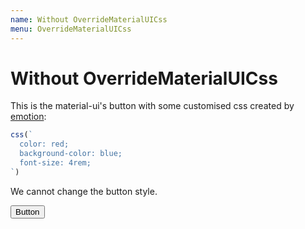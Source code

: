 ```yaml
---
name: Without OverrideMaterialUICss
menu: OverrideMaterialUICss
---
```



# Without OverrideMaterialUICss

This is the material-ui's button with some customised css created by [emotion](https://emotion.sh/):

```typescript
css(`
  color: red;
  background-color: blue;
  font-size: 4rem;
`)
```

We cannot change the button style.

<Playground>
  <Button
    variant="contained"
    className={css(`
    color: red;
    background-color: blue;
    font-size: 4rem;
  `)}
  >
    Button
  </Button>
</Playground>
